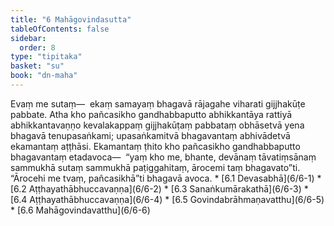 ```yaml
---
title: "6 Mahāgovindasutta"
tableOfContents: false
sidebar:
  order: 8
type: "tipitaka"
basket: "su"
book: "dn-maha"
---
```



<DynamicBreadcrumb />

<Division number="293" book="dn-maha" bookNo="7" page="178">

<Paragraph number="644" book="dn-maha">
Evaṃ me sutaṃ—  ekaṃ samayaṃ bhagavā rājagahe viharati gijjhakūṭe pabbate. Atha kho pañcasikho gandhabbaputto abhikkantāya rattiyā abhikkantavaṇṇo kevalakappaṃ gijjhakūṭaṃ pabbataṃ obhāsetvā yena bhagavā tenupasaṅkami; upasaṅkamitvā bhagavantaṃ abhivādetvā ekamantaṃ aṭṭhāsi. Ekamantaṃ ṭhito kho pañcasikho gandhabbaputto bhagavantaṃ etadavoca—  “yaṃ kho me, bhante, devānaṃ tāvatiṃsānaṃ sammukhā sutaṃ sammukhā paṭiggahitaṃ, ārocemi taṃ bhagavato”ti. “Ārocehi me tvaṃ, pañcasikhā”ti bhagavā avoca.

</Paragraph>
</Division>

<TableOfContents book="dn-maha" section="6">
* [6.1 Devasabhā](6/6-1)
* [6.2 Aṭṭhayathābhuccavaṇṇa](6/6-2)
* [6.3 Sanaṅkumārakathā](6/6-3)
* [6.4 Aṭṭhayathābhuccavaṇṇa](6/6-4)
* [6.5 Govindabrāhmaṇavatthu](6/6-5)
* [6.6 Mahāgovindavatthu](6/6-6)
</TableOfContents>